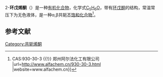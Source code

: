 {{chembox
| Watchedfields = changed
| verifiedrevid = 460110678
| ImageFileL1 =Cyclopentenone.png
| ImageSizeL1 =80px
| ImageFileR1 =Cyclopentenone3d.png
| ImageSizeR1 =110px
| IUPACName = 2-Cyclopenten-1-one
|Section1={{Chembox Identifiers
| ChemSpiderID_Ref = {{chemspidercite|correct|chemspider}}
| ChemSpiderID = 12999
| SMILES = C1CC(=O)C=C1
| StdInChI_Ref = {{stdinchicite|correct|chemspider}}
| StdInChI =1S/C5H6O/c6-5-3-1-2-4-5/h1,3H,2,4H2
| StdInChIKey_Ref = {{stdinchicite|correct|chemspider}}
| StdInChIKey = BZKFMUIJRXWWQK-UHFFFAOYSA-N
| CASNo_Ref = {{cascite|correct|CAS}}
| CASNo =930-30-3
| UNII_Ref = {{fdacite|correct|FDA}}
| UNII = Q0U2IGF9CK
| ChEBI = 141550 
| ChEMBL_Ref = {{ebicite|correct|EBI}}
| ChEMBL = 52190
| PubChem =13588
  }}
|Section2={{Chembox Properties
| Formula =C<sub>5</sub>H<sub>6</sub>O
| MolarMass =82.04 g·mol<sup>−1</sup>
| Density = 0.98 g·mL<sup>−1</sup>
| BoilingPtC = 150
| Solubility = 几乎不溶于[[水|水]] }}
|Section3={{Chembox Hazards
| MainHazards = Harmful
| FlashPtC = 42
}}
}}

2-'''环戊烯酮'''（{{lang-en|2-Cyclopentenone}}）是一种[[有机化合物|有机化合物]]，化学式[[C5H6O|C<sub>5</sub>H<sub>6</sub>O]]，带有[[环戊酮|环戊酮]]的结构，常温常压下为无色液体，是一种α,β共轭[[不饱和化合物|不饱和化合物]]<ref>{{cite web |title=2-环戊烯酮 {{!}} CAS:930-30-3 {{!}} 郑州阿尔法化工有限公司 |url=http://www.alfachem.cn/930-30-3.html |website=www.alfachem.cn}}</ref>。

==参考文献==
{{Reflist}}

{{chem-stub}}
[[Category:共轭烯酮|Category:共轭烯酮]]